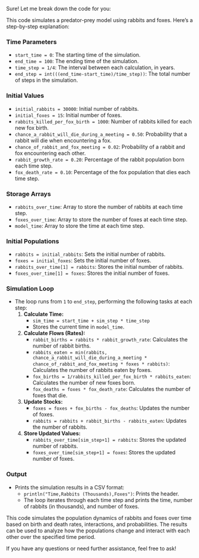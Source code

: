 Sure! Let me break down the code for you:

This code simulates a predator-prey model using rabbits and foxes. Here's a step-by-step explanation:

### Time Parameters
- `start_time = 0`: The starting time of the simulation.
- `end_time = 100`: The ending time of the simulation.
- `time_step = 1/4`: The interval between each calculation, in years.
- `end_step = int(((end_time-start_time)/time_step))`: The total number of steps in the simulation.

### Initial Values
- `initial_rabbits = 30000`: Initial number of rabbits.
- `initial_foxes = 15`: Initial number of foxes.
- `rabbits_killed_per_fox_birth = 1000`: Number of rabbits killed for each new fox birth.
- `chance_a_rabbit_will_die_during_a_meeting = 0.50`: Probability that a rabbit will die when encountering a fox.
- `chance_of_rabbit_and_fox_meeting = 0.02`: Probability of a rabbit and fox encountering each other.
- `rabbit_growth_rate = 0.20`: Percentage of the rabbit population born each time step.
- `fox_death_rate = 0.10`: Percentage of the fox population that dies each time step.

### Storage Arrays
- `rabbits_over_time`: Array to store the number of rabbits at each time step.
- `foxes_over_time`: Array to store the number of foxes at each time step.
- `model_time`: Array to store the time at each time step.

### Initial Populations
- `rabbits = initial_rabbits`: Sets the initial number of rabbits.
- `foxes = initial_foxes`: Sets the initial number of foxes.
- `rabbits_over_time[1] = rabbits`: Stores the initial number of rabbits.
- `foxes_over_time[1] = foxes`: Stores the initial number of foxes.

### Simulation Loop
- The loop runs from `1` to `end_step`, performing the following tasks at each step:
  1. **Calculate Time:**
     - `sim_time = start_time + sim_step * time_step`
     - Stores the current time in `model_time`.
  2. **Calculate Flows (Rates):**
     - `rabbit_births = rabbits * rabbit_growth_rate`: Calculates the number of rabbit births.
     - `rabbits_eaten = min(rabbits, chance_a_rabbit_will_die_during_a_meeting * chance_of_rabbit_and_fox_meeting * foxes * rabbits)`: Calculates the number of rabbits eaten by foxes.
     - `fox_births = 1/rabbits_killed_per_fox_birth * rabbits_eaten`: Calculates the number of new foxes born.
     - `fox_deaths = foxes * fox_death_rate`: Calculates the number of foxes that die.
  3. **Update Stocks:**
     - `foxes = foxes + fox_births - fox_deaths`: Updates the number of foxes.
     - `rabbits = rabbits + rabbit_births - rabbits_eaten`: Updates the number of rabbits.
  4. **Store Updated Values:**
     - `rabbits_over_time[sim_step+1] = rabbits`: Stores the updated number of rabbits.
     - `foxes_over_time[sim_step+1] = foxes`: Stores the updated number of foxes.

### Output
- Prints the simulation results in a CSV format:
  - `println("Time,Rabbits (Thousands),Foxes")`: Prints the header.
  - The loop iterates through each time step and prints the time, number of rabbits (in thousands), and number of foxes.

This code simulates the population dynamics of rabbits and foxes over time based on birth and death rates, interactions, and probabilities. The results can be used to analyze how the populations change and interact with each other over the specified time period.

If you have any questions or need further assistance, feel free to ask!
